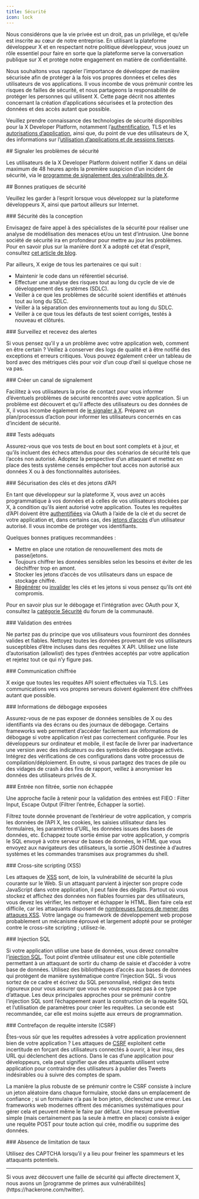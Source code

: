 ```yaml
---
title: Sécurité
icon: lock
---
```


Nous considérons que la vie privée est un droit, pas un privilège, et qu’elle est inscrite au cœur de notre entreprise. En utilisant la plateforme développeur X et en respectant notre politique développeur, vous jouez un rôle essentiel pour faire en sorte que la plateforme serve la conversation publique sur X et protège notre engagement en matière de confidentialité.

Nous souhaitons vous rappeler l’importance de développer de manière sécurisée afin de protéger à la fois vos propres données et celles des utilisateurs de vos applications. Il vous incombe de vous prémunir contre les risques de failles de sécurité, et nous partageons la responsabilité de protéger les personnes qui utilisent X. Cette page décrit nos attentes concernant la création d’applications sécurisées et la protection des données et des accès autant que possible.

<Note>Veuillez prendre connaissance des technologies de sécurité disponibles pour la X Developer Platform, notamment l’[authentification](/fr/resources/fundamentals/authentication), TLS et les [autorisations d’application](/fr/resources/fundamentals/developer-apps#app-permissions), ainsi que, du point de vue des utilisateurs de X, des informations sur l’[utilisation d’applications et de sessions tierces](https://help.x.com/en/managing-your-account/connect-or-revoke-access-to-third-party-apps).</Note>

<div id="reporting-security-issues">
  ## Signaler les problèmes de sécurité
</div>

Les utilisateurs de la X Developer Platform doivent notifier X dans un délai maximum de 48 heures après la première suspicion d’un incident de sécurité, via le [programme de signalement des vulnérabilités de X](https://hackerone.com/twitter).

<div id="security-best-practices">
  ## Bonnes pratiques de sécurité
</div>

Veuillez les garder à l’esprit lorsque vous développez sur la plateforme développeurs X, ainsi que partout ailleurs sur Internet.

<div id="security-by-design">
  ### Sécurité dès la conception
</div>

Envisagez de faire appel à des spécialistes de la sécurité pour réaliser une analyse de modélisation des menaces et/ou un test d’intrusion. Une bonne société de sécurité ira en profondeur pour mettre au jour les problèmes. Pour en savoir plus sur la manière dont X a adopté cet état d’esprit, consultez [cet article de blog](https://blog.x.com/en_us/topics/company/2019/privacy_data_protection.html).

Par ailleurs, X exige de tous les partenaires ce qui suit :

* Maintenir le code dans un référentiel sécurisé.
* Effectuer une analyse des risques tout au long du cycle de vie de développement des systèmes (SDLC).
* Veiller à ce que les problèmes de sécurité soient identifiés et atténués tout au long du SDLC.
* Veiller à la séparation des environnements tout au long du SDLC.
* Veiller à ce que tous les défauts de test soient corrigés, testés à nouveau et clôturés.

<div id="monitor-and-get-alerted">
  ### Surveillez et recevez des alertes
</div>

Si vous pensez qu’il y a un problème avec votre application web, comment en être certain ? Veillez à conserver des logs de qualité et à être notifié des exceptions et erreurs critiques. Vous pouvez également créer un tableau de bord avec des métriques clés pour voir d’un coup d’œil si quelque chose ne va pas.

<div id="create-a-reporting-channel">
  ### Créer un canal de signalement
</div>

Facilitez à vos utilisateurs la prise de contact pour vous informer d’éventuels problèmes de sécurité rencontrés avec votre application. Si un problème est découvert et qu’il affecte des utilisateurs ou des données de X, il vous incombe également de [le signaler à X](#report). Préparez un plan/processus d’action pour informer les utilisateurs concernés en cas d’incident de sécurité.

<div id="adequate-testing">
  ### Tests adéquats
</div>

Assurez-vous que vos tests de bout en bout sont complets et à jour, et qu’ils incluent des échecs attendus pour des scénarios de sécurité tels que l’accès non autorisé. Adoptez la perspective d’un attaquant et mettez en place des tests système censés empêcher tout accès non autorisé aux données X ou à des fonctionnalités autorisées.

<div id="securing-api-keys-and-tokens">
  ### Sécurisation des clés et des jetons d’API
</div>

En tant que développeur sur la plateforme X, vous avez un accès programmatique à vos données et à celles de vos utilisateurs stockées par X, à condition qu’ils aient autorisé votre application. Toutes les requêtes d’API doivent être [authentifiées](/fr/resources/fundamentals/authentication) via OAuth à l’aide de la clé et du secret de votre application et, dans certains cas, des [jetons d’accès](/fr/resources/fundamentals/authentication) d’un utilisateur autorisé. Il vous incombe de protéger vos identifiants.

Quelques bonnes pratiques recommandées :

* Mettre en place une rotation de renouvellement des mots de passe/jetons.
* Toujours chiffrer les données sensibles selon les besoins et éviter de les déchiffrer trop en amont.
* Stocker les jetons d’accès de vos utilisateurs dans un espace de stockage chiffré.
* [Régénérer](/fr/resources/fundamentals/authentication#regenerate-api-keys-and-tokens) ou [invalider](/fr/resources/fundamentals/authentication#post-oauth2-invalidate-token) les clés et les jetons si vous pensez qu’ils ont été compromis.

Pour en savoir plus sur le débogage et l’intégration avec OAuth pour X, consultez la [catégorie Sécurité](https://devcommunity.x.com/c/oauth/12) du forum de la communauté.

<div id="input-validation">
  ### Validation des entrées
</div>

Ne partez pas du principe que vos utilisateurs vous fourniront des données valides et fiables. Nettoyez toutes les données provenant de vos utilisateurs susceptibles d’être incluses dans des requêtes X API. Utilisez une liste d’autorisation (allowlist) des types d’entrées acceptés par votre application et rejetez tout ce qui n’y figure pas.

<div id="encrypted-communication">
  ### Communication chiffrée
</div>

X exige que toutes les requêtes API soient effectuées via TLS. Les communications vers vos propres serveurs doivent également être chiffrées autant que possible.

<div id="exposed-debugging-information">
  ### Informations de débogage exposées
</div>

Assurez-vous de ne pas exposer de données sensibles de X ou des identifiants via des écrans ou des journaux de débogage. Certains frameworks web permettent d’accéder facilement aux informations de débogage si votre application n’est pas correctement configurée. Pour les développeurs sur ordinateur et mobile, il est facile de livrer par inadvertance une version avec des indicateurs ou des symboles de débogage activés. Intégrez des vérifications de ces configurations dans votre processus de compilation/déploiement. En outre, si vous partagez des traces de pile ou des vidages de crash à des fins de rapport, veillez à anonymiser les données des utilisateurs privés de X.

<div id="unfiltered-input-unescaped-output">
  ### Entrée non filtrée, sortie non échappée
</div>

Une approche facile à retenir pour la validation des entrées est FIEO : Filter Input, Escape Output (Filtrer l’entrée, Échapper la sortie).

Filtrez toute donnée provenant de l’extérieur de votre application, y compris les données de l’API X, les cookies, les saisies utilisateur dans les formulaires, les paramètres d’URL, les données issues des bases de données, etc. Échappez toute sortie émise par votre application, y compris le SQL envoyé à votre serveur de bases de données, le HTML que vous envoyez aux navigateurs des utilisateurs, la sortie JSON destinée à d’autres systèmes et les commandes transmises aux programmes du shell.

<div id="cross-site-scripting-xss">
  ### Cross-site scripting (XSS)
</div>

Les attaques de [XSS](https://owasp.org/) sont, de loin, la vulnérabilité de sécurité la plus courante sur le Web. Si un attaquant parvient à injecter son propre code JavaScript dans votre application, il peut faire des dégâts. Partout où vous stockez et affichez des données non fiables fournies par des utilisateurs, vous devez les vérifier, les nettoyer et échapper le HTML. Bien faire cela est difficile, car les attaquants disposent de [nombreuses façons de mener des attaques XSS](https://www.owasp.org/index.php/Types_of_Cross-Site_Scripting). Votre langage ou framework de développement web propose probablement un mécanisme éprouvé et largement adopté pour se protéger contre le cross-site scripting ; utilisez-le.

<div id="sql-injection">
  ### Injection SQL
</div>

Si votre application utilise une base de données, vous devez connaître l’[injection SQL](http://en.wikipedia.org/wiki/SQL_injection). Tout point d’entrée utilisateur est une cible potentielle permettant à un attaquant de sortir du champ de saisie et d’accéder à votre base de données. Utilisez des bibliothèques d’accès aux bases de données qui protègent de manière systématique contre l’injection SQL. Si vous sortez de ce cadre et écrivez du SQL personnalisé, rédigez des tests rigoureux pour vous assurer que vous ne vous exposez pas à ce type d’attaque. Les deux principales approches pour se prémunir contre l’injection SQL sont l’échappement avant la construction de la requête SQL et l’utilisation de paramètres pour créer les requêtes. La seconde est recommandée, car elle est moins sujette aux erreurs de programmation.

<div id="cross-site-request-forgery-csrf">
  ### Contrefaçon de requête intersite (CSRF)
</div>

Êtes-vous sûr que les requêtes adressées à votre application proviennent bien de votre application ? Les attaques de [CSRF](http://en.wikipedia.org/wiki/Cross-site_request_forgery) exploitent cette incertitude en forçant des utilisateurs connectés à ouvrir, à leur insu, des URL qui déclenchent des actions. Dans le cas d’une application pour développeurs, cela peut signifier que des attaquants utilisent votre application pour contraindre des utilisateurs à publier des Tweets indésirables ou à suivre des comptes de spam.

La manière la plus robuste de se prémunir contre le CSRF consiste à inclure un jeton aléatoire dans chaque formulaire, stocké dans un emplacement de confiance ; si un formulaire n’a pas le bon jeton, déclenchez une erreur. Les frameworks web modernes offrent des mécanismes systématiques pour gérer cela et peuvent même le faire par défaut. Une mesure préventive simple (mais certainement pas la seule à mettre en place) consiste à exiger une requête POST pour toute action qui crée, modifie ou supprime des données.

<div id="lack-of-rate-limiting">
  ### Absence de limitation de taux
</div>

Utilisez des CAPTCHA lorsqu’il y a lieu pour freiner les spammeurs et les attaquants potentiels.

***

<Info>
  Si vous avez découvert une faille de sécurité qui affecte directement X, nous avons un [programme de primes aux vulnérabilités](https://hackerone.com/twitter).
</Info>